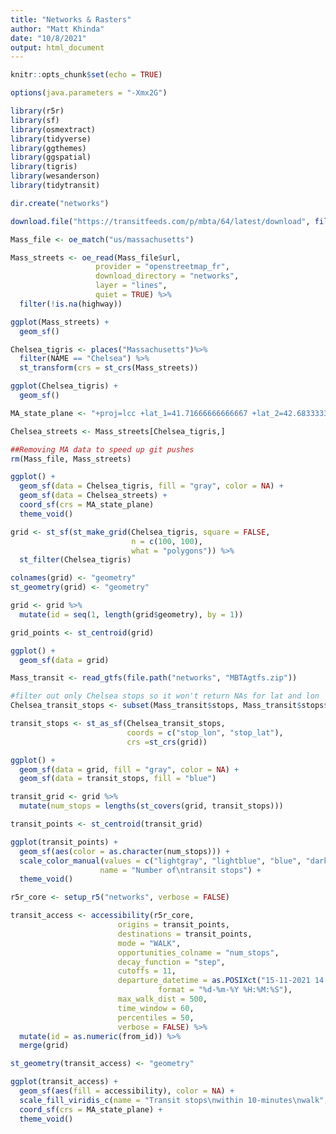 ```yaml
---
title: "Networks & Rasters"
author: "Matt Khinda"
date: "10/8/2021"
output: html_document
---
```


```r
knitr::opts_chunk$set(echo = TRUE)
```


```r
options(java.parameters = "-Xmx2G")

library(r5r)
library(sf)
library(osmextract)
library(tidyverse)
library(ggthemes)
library(ggspatial)
library(tigris)
library(wesanderson)
library(tidytransit)
```

```r
dir.create("networks")

download.file("https://transitfeeds.com/p/mbta/64/latest/download", file.path("networks","MBTAgtfs.zip"), mode = "wb", quiet=TRUE)
```

```r
Mass_file <- oe_match("us/massachusetts")

Mass_streets <- oe_read(Mass_file$url, 
                   provider = "openstreetmap_fr", 
                   download_directory = "networks", 
                   layer = "lines", 
                   quiet = TRUE) %>%
  filter(!is.na(highway))

```

```r
ggplot(Mass_streets) +
  geom_sf()
```

```r
Chelsea_tigris <- places("Massachusetts")%>%
  filter(NAME == "Chelsea") %>%
  st_transform(crs = st_crs(Mass_streets))

ggplot(Chelsea_tigris) +
  geom_sf()
```

```r
MA_state_plane <- "+proj=lcc +lat_1=41.71666666666667 +lat_2=42.68333333333333 +lat_0=41 +lon_0=-71.5 +x_0=200000 +y_0=750000 +ellps=GRS80 +units=m +no_defs"

Chelsea_streets <- Mass_streets[Chelsea_tigris,]

##Removing MA data to speed up git pushes
rm(Mass_file, Mass_streets)

ggplot() +
  geom_sf(data = Chelsea_tigris, fill = "gray", color = NA) +
  geom_sf(data = Chelsea_streets) +
  coord_sf(crs = MA_state_plane)
  theme_void()

```

```r
grid <- st_sf(st_make_grid(Chelsea_tigris, square = FALSE,
                           n = c(100, 100),
                           what = "polygons")) %>% 
  st_filter(Chelsea_tigris)

colnames(grid) <- "geometry"
st_geometry(grid) <- "geometry"

grid <- grid %>% 
  mutate(id = seq(1, length(grid$geometry), by = 1))

grid_points <- st_centroid(grid)

ggplot() +
  geom_sf(data = grid)
```


```r
Mass_transit <- read_gtfs(file.path("networks", "MBTAgtfs.zip"))

#filter out only Chelsea stops so it won't return NAs for lat and lon
Chelsea_transit_stops <- subset(Mass_transit$stops, Mass_transit$stops$municipality == "Chelsea")

transit_stops <- st_as_sf(Chelsea_transit_stops, 
                          coords = c("stop_lon", "stop_lat"),
                          crs =st_crs(grid))

ggplot() +
  geom_sf(data = grid, fill = "gray", color = NA) +
  geom_sf(data = transit_stops, fill = "blue")

transit_grid <- grid %>%
  mutate(num_stops = lengths(st_covers(grid, transit_stops)))

transit_points <- st_centroid(transit_grid)

ggplot(transit_points) +
  geom_sf(aes(color = as.character(num_stops))) +
  scale_color_manual(values = c("lightgray", "lightblue", "blue", "darkblue", "purple"), 
                    name = "Number of\ntransit stops") +
  theme_void()
```

```r
r5r_core <- setup_r5("networks", verbose = FALSE)

transit_access <- accessibility(r5r_core,
                        origins = transit_points,
                        destinations = transit_points,
                        mode = "WALK",
                        opportunities_colname = "num_stops",
                        decay_function = "step",
                        cutoffs = 11,
                        departure_datetime = as.POSIXct("15-11-2021 14:00:00",
                                 format = "%d-%m-%Y %H:%M:%S"),
                        max_walk_dist = 500,
                        time_window = 60,
                        percentiles = 50,
                        verbose = FALSE) %>%
  mutate(id = as.numeric(from_id)) %>%
  merge(grid)

st_geometry(transit_access) <- "geometry"

ggplot(transit_access) +
  geom_sf(aes(fill = accessibility), color = NA) +
  scale_fill_viridis_c(name = "Transit stops\nwithin 10-minutes\nwalk",option = "magma") +
  coord_sf(crs = MA_state_plane) +
  theme_void()

```


